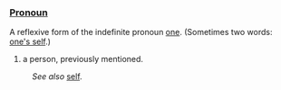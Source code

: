 ===[[Pronoun]]===
A reflexive form of the indefinite pronoun [[one]]. (Sometimes two words: [[one's self]].) 
#a person, previously mentioned.

:''See also'' [[self]].